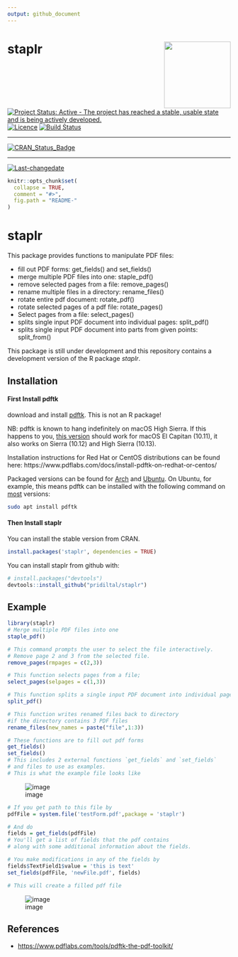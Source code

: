 ```yaml
---
output: github_document
---
```


# staplr <img src="man/figures/logo.png" align="right" height="150"/>

[![Project Status: Active - The project has reached a stable, usable state and is being actively developed.](http://www.repostatus.org/badges/latest/active.svg)](http://www.repostatus.org/#active)
[![Licence](https://img.shields.io/badge/licence-GPL--3-blue.svg)](https://www.gnu.org/licenses/gpl-3.0.en.html)
[![Build Status](https://travis-ci.org/pridiltal/staplr.svg?branch=master)](https://travis-ci.org/pridiltal/staplr)

---

[![CRAN_Status_Badge](http://www.r-pkg.org/badges/version/staplr)](https://cran.r-project.org/web/packages/staplr/index.html)
 
---
 
[![Last-changedate](https://img.shields.io/badge/last%20change-`r gsub('-', '--', Sys.Date())`-yellowgreen.svg)](/commits/master)

<!-- README.md is generated from README.Rmd. Please edit that file -->

```r
knitr::opts_chunk$set(
  collapse = TRUE,
  comment = "#>",
  fig.path = "README-"
)
```

# staplr

This package provides functions to manipulate PDF files:

   - fill out PDF forms: get_fields() and set_fields() 
   - merge multiple PDF files into one: staple_pdf() 
   - remove selected pages from a file: remove_pages()
   - rename multiple files in a directory: rename_files()
   - rotate entire pdf document: rotate_pdf() 
   - rotate selected pages of a pdf file: rotate_pages()
   - Select pages from a file: select_pages()
   - splits single input PDF document into individual pages: split_pdf()
   - splits single input PDF document into parts from given points: split_from()

This package is still under development and this repository contains a development version of the R package *staplr*.


## Installation

#### First Install pdftk

download and install [pdftk](https://www.pdflabs.com/tools/pdftk-the-pdf-toolkit/). This is not an R package!

NB: pdftk is known to hang indefinitely on macOS High Sierra. If this happens to you, [this version](https://www.pdflabs.com/tools/pdftk-the-pdf-toolkit/pdftk_server-2.02-mac_osx-10.11-setup.pkg) should work for macOS El Capitan (10.11), it also works on Sierra (10.12) and High Sierra (10.13).

Installation instructions for Red Hat or CentOS distributions can be found here: https://www.pdflabs.com/docs/install-pdftk-on-redhat-or-centos/ 

Packaged versions can be found for [Arch](https://aur.archlinux.org/packages/pdftk/) and [Ubuntu](https://packages.ubuntu.com/search?keywords=pdftk). On Ubuntu, for example, this means pdftk can be installed with the following command on [most](https://askubuntu.com/questions/1028522/how-can-i-install-pdftk-in-ubuntu-18-04-bionic) versions:

```bash
sudo apt install pdftk
```

#### Then Install staplr
You can install the stable version from CRAN.

```r
install.packages('staplr', dependencies = TRUE)
```


You can install staplr from github with:

```r
# install.packages("devtools")
devtools::install_github("pridiltal/staplr")
```


## Example
```r
library(staplr)
# Merge multiple PDF files into one
staple_pdf()

# This command prompts the user to select the file interactively. 
# Remove page 2 and 3 from the selected file.
remove_pages(rmpages = c(2,3))

# This function selects pages from a file;
select_pages(selpages = c(1,3))

# This function splits a single input PDF document into individual pages
split_pdf()

# This function writes renamed files back to directory
#if the directory contains 3 PDF files
rename_files(new_names = paste("file",1:3))

# These functions are to fill out pdf forms
get_fields() 
set_fields()
# This includes 2 external functions `get_fields` and `set_fields` 
# and files to use as examples.
# This is what the example file looks like
```
![image](https://user-images.githubusercontent.com/6352379/37745585-bc7bb8e8-2d32-11e8-918c-e52a0a549118.png)
```r
# If you get path to this file by
pdfFile = system.file('testForm.pdf',package = 'staplr')

# And do
fields = get_fields(pdfFile)
# You'll get a list of fields that the pdf contains 
# along with some additional information about the fields.

# You make modifications in any of the fields by
fields$TextField1$value = 'this is text'
set_fields(pdfFile, 'newFile.pdf', fields)

# This will create a filled pdf file
```
![image](https://user-images.githubusercontent.com/6352379/37745838-65986038-2d34-11e8-9d16-5d6514ef24ab.png)

## References

- [https://www.pdflabs.com/tools/pdftk-the-pdf-toolkit/](https://www.pdflabs.com/tools/pdftk-the-pdf-toolkit/)

